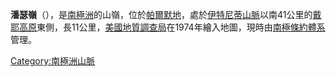 {{coord|70|22|S|64|20|W|display=title}}

'''潘瑟嶺'''（{{lang-en|Pinther Ridge}}），是[[南極洲|南極洲]]的山嶺，位於[[帕爾默地|帕爾默地]]，處於[[伊特尼蒂山脈|伊特尼蒂山脈]]以南41公里的[[戴耶高原|戴耶高原]]東側，長11公里，[[美國地質調查局|美國地質調查局]]在1974年繪入地圖，現時由[[南極條約體系|南極條約體系]]管理。

{{Antarctica-geo-stub}}
[[Category:南極洲山脈|Category:南極洲山脈]]